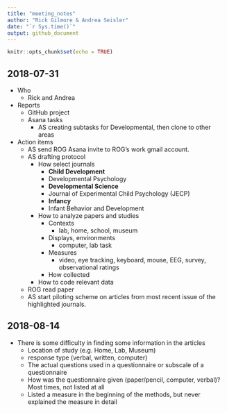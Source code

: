 ```yaml
---
title: "meeting_notes"
author: "Rick Gilmore & Andrea Seisler"
date: "`r Sys.time()`"
output: github_document
---
```


```r
knitr::opts_chunk$set(echo = TRUE)
```

## 2018-07-31

- Who
    - Rick and Andrea
- Reports
    - GitHub project
    - Asana tasks
        - AS creating subtasks for Developmental, then clone to other areas
- Action items
    - AS send ROG Asana invite to ROG's work gmail account.
    - AS drafting protocol
        - How select journals
            - **Child Development**
            - Developmental Psychology
            - **Developmental Science**
            - Journal of Experimental Child Psychology (JECP)
            - **Infancy**
            - Infant Behavior and Development
        - How to analyze papers and studies
            - Contexts
                - lab, home, school, museum
            - Displays, environments
                - computer, lab task
            - Measures
                - video, eye tracking, keyboard, mouse, EEG, survey, observational ratings
            - How collected
        - How to code relevant data
    - ROG read paper
    - AS start piloting scheme on articles from most recent issue of the highlighted journals.

## 2018-08-14  

- There is some difficulty in finding some information in the articles  
  - Location of study (e.g. Home, Lab, Museum) 
  - response type (verbal, written, computer)
  - The actual questions used in a questionnaire or subscale of a questionnaire
  - How was the questionnaire given (paper/pencil, computer, verbal)? Most times, not listed at all
  - Listed a measure in the beginning of the methods, but never explained the measure in detail
  